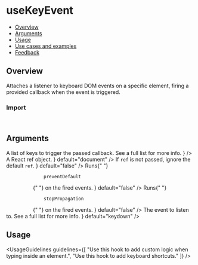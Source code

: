 
<Meta of={UseKeyEventStories} />

# useKeyEvent

- [Overview](#overview)
- [Arguments](#arguments)
- [Usage](#usage)
- [Use cases and examples](#use-cases-and-examples)
- [Feedback](#feedback)

## Overview

Attaches a listener to keyboard DOM events on a specific element, firing a provided callback when the event is triggered.

<Canvas of={UseKeyEventStories.Overview} />

### Import

```js
import { useKeyEvent } from "monday-ui-react-core/hooks";
```

## Arguments

<FunctionArguments>
  <FunctionArgument name="options" type="Object">
    <FunctionArgument
      name="keys"
      type="Array<string>"
      description={
        <>
          A list of keys to trigger the passed callback. See
          <Link href="https://developer.mozilla.org/en-US/docs/Web/API/KeyboardEvent/key/Key_Values">a full list</Link>
          for more info.
        </>
      }
    />
    <FunctionArgument
      name="callback"
      type="(event: Event) => void"
      description="Callback function to execute when the event is fired."
      required
    />
    <FunctionArgument
      name="ref"
      type="React.MutableRefObject"
      description={
        <>
          A React
          <Link href="https://react.dev/reference/react/useRef">ref</Link>
          object.
        </>
      }
      default="document"
    />
    <FunctionArgument
      name="ignoreDocumentFallback"
      type="boolean"
      description={
        <>
          If <code>ref</code> is not passed, ignore the default <code>ref</code>.
        </>
      }
      default="false"
    />
    <FunctionArgument
      name="capture"
      type="boolean"
      description="Whether to capture the event before bubbling up or not."
      default="false"
    />
    <FunctionArgument
      name="preventDefault"
      type="boolean"
      description={
        <>
          Runs{" "}
          <code>
            <Link href="https://developer.mozilla.org/en-US/docs/Web/API/Event/preventDefault" withoutSpacing>
              preventDefault
            </Link>
          </code>{" "}
          on the fired events.
        </>
      }
      default="false"
    />
    <FunctionArgument
      name="stopPropagation"
      type="boolean"
      description={
        <>
          Runs{" "}
          <code>
            <Link href="https://developer.mozilla.org/en-US/docs/Web/API/Event/stopPropagation" withoutSpacing>
              stopPropagation
            </Link>
          </code>{" "}
          on the fired events.
        </>
      }
      default="false"
    />
    <FunctionArgument
      name="eventName"
      type="string"
      description={
        <>
          The event to listen to. See
          <Link href="https://developer.mozilla.org/en-US/docs/Web/API/KeyboardEvent#events">a full list</Link>
          for more info.
        </>
      }
      default="keydown"
    />
  </FunctionArgument>
</FunctionArguments>

## Usage

<UsageGuidelines
  guidelines={[
    "Use this hook to add custom logic when typing inside an element.",
    "Use this hook to add keyboard shortcuts."
  ]}
/>

